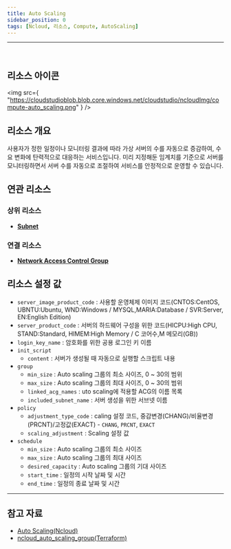 ```yaml
---
title: Auto Scaling
sidebar_position: 0
tags: [Ncloud, 리소스, Compute, AutoScaling]
---
```


<hr />
<br />

## 리소스 아이콘

<img
    src={
        "https://cloudstudioblob.blob.core.windows.net/cloudstudio/ncloudImg/compute-auto_scaling.png"
    }
/>

## 리소스 개요

사용자가 정한 일정이나 모니터링 결과에 따라 가상 서버의 수를 자동으로 증감하여, 수요 변화에 탄력적으로 대응하는 서비스입니다. 미리 지정해둔 임계치를 기준으로 서버를 모니터링하면서 서버 수를 자동으로 조절하여 서비스를 안정적으로 운영할 수 있습니다.

## 연관 리소스

### 상위 리소스

-   [**Subnet**](https://docs.cstudio.app/docs/resource/ncloud/Network/Subnet)

### 연결 리소스

-   [**Network Access Control Group**](https://docs.cstudio.app/docs/resource/ncloud/Network/AccessControlGroup)

## 리소스 설정 값

-   `server_image_product_code` : 사용할 운영체제 이미지 코드(CNTOS:CentOS, UBNTU:Ubuntu, WND:Windows / MYSQL,MARIA:Database / SVR:Server, EN:English Edition)
-   `server_product_code` : 서버의 하드웨어 구성을 위한 코드(HICPU:High CPU, STAND:Standard, HIMEM:High Memory / C 코어수,M 메모리(GB))
-   `login_key_name` : 암호화를 위한 공용 로그인 키 이름
-   `init_script`
    -   `content` : 서버가 생성될 때 자동으로 실행할 스크립트 내용
-   `group`
    -   `min_size` : Auto scaling 그룹의 최소 사이즈, 0 ~ 30의 범위
    -   `max_size` : Auto scaling 그룹의 최대 사이즈, 0 ~ 30의 범위
    -   `linked_acg_names` : uto scaling에 적용할 ACG의 이름 목록
    -   `included_subnet_name` : 서버 생성을 위한 서브넷 이름
-   `policy`
    -   `adjustment_type_code` : caling 설정 코드, 중감변경(CHANG)/비율변경(PRCNT)/고정값(EXACT) - `CHANG`, `PRCNT`, `EXACT`
    -   `scaling_adjustment` : Scaling 설정 값
-   `schedule`
    -   `min_size` : Auto scaling 그룹의 최소 사이즈
    -   `max_size` : Auto scaling 그룹의 최대 사이즈
    -   `desired_capacity` : Auto scaling 그룹의 기대 사이즈
    -   `start_time` : 일정의 시작 날짜 및 시간
    -   `end_time` : 일정의 종료 날짜 및 시간

---

## 참고 자료

-   [Auto Scaling(Ncloud)](https://www.ncloud.com/product/compute/autoScaling)
-   [ncloud_auto_scaling_group(Terraform)](https://registry.terraform.io/providers/NaverCloudPlatform/ncloud/latest/docs/resources/auto_scaling_group)
